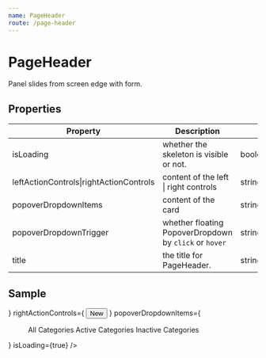 ```yaml
---
name: PageHeader
route: /page-header
---
```



# PageHeader

Panel slides from screen edge with form.

## Properties

| Property | Description | Type | Default |
| -------- | ----------- | ---- | ------- |
| isLoading |whether the skeleton is visible or not.| boolean | - |
| leftActionControls\|rightActionControls | content of the left \| right controls|string\|ReactNode | - |
| popoverDropdownItems | content of the card | string\|ReactNode | - |
| popoverDropdownTrigger | whether floating PopoverDropdown by `click` or `hover` | string | `click` |
| title | the title for PageHeader. | string | - |

## Sample
<Playground>
    <PageHeader 
        showAction={true}
        leftActionControls={
            <>
                <ButtonTooltip
                    title='Edit'
                    icon='edit'
                    shape='circle'
                    className='base-margin-right'
                />
                <ButtonTooltip
                    title='Active'
                    icon='check'
                    shape='circle'
                    className='base-margin-right'
                />
                <ButtonTooltip
                    title='Inactive'
                    icon='stop'
                    shape='circle'
                />
            </>
        }
        rightActionControls={
            <Button type='primary' icon='plus'>New</Button>
        }
        popoverDropdownItems={
            <Menu className='popover-dropdown-item' defaultSelectedKeys={[ 'all' ]}>
                <Menu.Item key='all'>All Categories</Menu.Item>
                <Menu.Item key='active'>Active Categories</Menu.Item>
                <Menu.Item key='inactive'>Inactive Categories</Menu.Item>
            </Menu>
        }
        isLoading={true}
    />
</Playground>